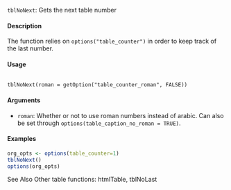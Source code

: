 ``tblNoNext``: Gets the next table number

#### Description 

The function relies on ``options("table_counter")`` in order to keep track of the last number.

#### Usage 
<pre><code>
tblNoNext(roman = getOption("table_counter_roman", FALSE))
</code></pre>
#### Arguments 

* ``roman``: Whether or not to use roman numbers instead of arabic. Can also be set through ``options(table_caption_no_roman = TRUE)``.



#### Examples
```r
org_opts <- options(table_counter=1)
tblNoNext()
options(org_opts)
```

See Also
Other table functions: htmlTable, tblNoLast
